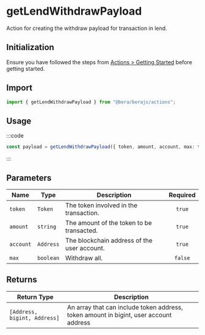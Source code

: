 # getLendWithdrawPayload

Action for creating the withdraw payload for transaction in lend.

## Initialization

Ensure you have followed the steps from [Actions > Getting Started](/actions/getting-started) before getting started.

## Import

```ts
import { getLendWithdrawPayload } from "@bera/berajs/actions";
```



## Usage

:::code

```ts [example.ts]
const payload = getLendWithdrawPayload({ token, amount, account, max: true });
```

:::

## Parameters


| Name     | Type    | Description                               | Required |
| -------- | ------- | ----------------------------------------- | :------: |
| `token`  | `Token` | The token involved in the transaction.    |  `true`  |
| `amount` | `string`| The amount of the token to be transacted. |  `true`  |
| `account`| `Address`| The blockchain address of the user account. |  `true` |
| `max`| `boolean`| Withdraw all. |  `false` |


## Returns

| Return Type                     | Description                                                        |
| ------------------------------- | ------------------------------------------------------------------ |
| `[Address, bigint, Address]` | An array that can include token address, token amount in bigint, user account address |


